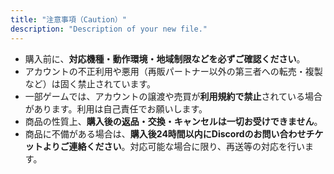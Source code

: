 ```yaml
---
title: "注意事項（Caution）"
description: "Description of your new file."
---
```


- 購入前に、**対応機種・動作環境・地域制限などを必ずご確認ください**。
- アカウントの不正利用や悪用（再販パートナー以外の第三者への転売・複製など）は固く禁止されています。
- 一部ゲームでは、アカウントの譲渡や売買が**利用規約で禁止**されている場合があります。利用は自己責任でお願いします。
- 商品の性質上、**購入後の返品・交換・キャンセルは一切お受けできません**。
- 商品に不備がある場合は、**購入後24時間以内にDiscordのお問い合わせチケットよりご連絡ください**。対応可能な場合に限り、再送等の対応を行います。